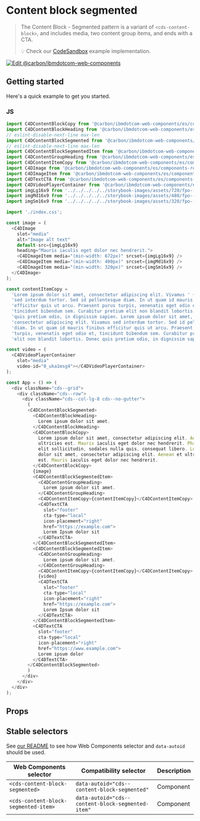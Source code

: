 
# Content block segmented

> The Content Block - Segmented pattern is a variant of `<cds-content-block>`,
> and includes media, two content group items, and ends with a CTA.
>
> 💡 Check our
> [CodeSandbox](https://githubbox.com/carbon-design-system/carbon-for-ibm-dotcom/tree/main/packages/web-components/examples/codesandbox/components-react/content-block-segmented)
> example implementation.

[![Edit @carbon/ibmdotcom-web-components](https://codesandbox.io/static/img/play-codesandbox.svg)](https://githubbox.com/carbon-design-system/carbon-for-ibm-dotcom/tree/main/packages/web-components/examples/codesandbox/components-react/content-block-segmented)

## Getting started

Here's a quick example to get you started.

### JS

```js
import C4DContentBlockCopy from '@carbon/ibmdotcom-web-components/es/components-react/content-block/content-block-copy';
import C4DContentBlockHeading from '@carbon/ibmdotcom-web-components/es/components-react/content-block/content-block-heading';
// eslint-disable-next-line max-len
import C4DContentBlockSegmented from '@carbon/ibmdotcom-web-components/es/components-react/content-block-segmented/content-block-segmented';
// eslint-disable-next-line max-len
import C4DContentBlockSegmentedItem from '@carbon/ibmdotcom-web-components/es/components-react/content-block-segmented/content-block-segmented-item';
import C4DContentGroupHeading from '@carbon/ibmdotcom-web-components/es/components-react/content-group/content-group-heading.js';
import C4DContentItemCopy from '@carbon/ibmdotcom-web-components/es/components-react/content-item/content-item-copy.js';
import C4DImage from '@carbon/ibmdotcom-web-components/es/components-react/image/image.js';
import C4DImageItem from '@carbon/ibmdotcom-web-components/es/components-react/image/image-item.js';
import C4DTextCTA from '@carbon/ibmdotcom-web-components/es/components-react/cta/text-cta';
import C4DVideoPlayerContainer from '@carbon/ibmdotcom-web-components/es/components-react/video-player/video-player-container.js';
import imgLg16x9 from '../../../../../storybook-images/assets/720/fpo--16x9--720x405--005.jpg';
import imgMd16x9 from '../../../../../storybook-images/assets/480/fpo--16x9--480x270--005.jpg';
import imgSm16x9 from '../../../../../storybook-images/assets/320/fpo--16x9--320x180--005.jpg';

import './index.css';

const image = (
  <C4DImage
    slot="media"
    alt="Image alt text"
    default-src={imgLg16x9}
    heading="Mauris iaculis eget dolor nec hendrerit.">
    <C4DImageItem media="(min-width: 672px)" srcset={imgLg16x9} />
    <C4DImageItem media="(min-width: 400px)" srcset={imgMd16x9} />
    <C4DImageItem media="(min-width: 320px)" srcset={imgSm16x9} />
  </C4DImage>
);

const contentItemCopy =
  'Lorem ipsum dolor sit amet, consectetur adipiscing elit. Vivamus ' +
  'sed interdum tortor. Sed id pellentesque diam. In ut quam id mauris finibus ' +
  'efficitur quis ut arcu. Praesent purus turpis, venenatis eget odio et, ' +
  'tincidunt bibendum sem. Curabitur pretium elit non blandit lobortis. Donec ' +
  'quis pretium odio, in dignissim sapien. Lorem ipsum dolor sit amet, ' +
  'consectetur adipiscing elit. Vivamus sed interdum tortor. Sed id pellentesque ' +
  'diam. In ut quam id mauris finibus efficitur quis ut arcu. Praesent purus ' +
  'turpis, venenatis eget odio et, tincidunt bibendum sem. Curabitur pretium ' +
  'elit non blandit lobortis. Donec quis pretium odio, in dignissim sapien.';

const video = (
  <C4DVideoPlayerContainer
    slot="media"
    video-id="0_uka1msg4"></C4DVideoPlayerContainer>
);

const App = () => (
  <div className="cds--grid">
    <div className="cds--row">
      <div className="cds--col-lg-8 cds--no-gutter">
        (
        <C4DContentBlockSegmented>
          <C4DContentBlockHeading>
            Lorem ipsum dolor sit amet.
          </C4DContentBlockHeading>
          <C4DContentBlockCopy>
            Lorem ipsum dolor sit amet, consectetur adipiscing elit. Aenean et
            ultricies est. Mauris iaculis eget dolor nec hendrerit. Phasellus at
            elit sollicitudin, sodales nulla quis, consequat libero. Lorem ipsum
            dolor sit amet, consectetur adipiscing elit. Aenean et ultricies
            est. Mauris iaculis eget dolor nec hendrerit.
          </C4DContentBlockCopy>
          {image}
          <C4DContentBlockSegmentedItem>
            <C4DContentGroupHeading>
              Lorem ipsum dolor sit amet.
            </C4DContentGroupHeading>
            <C4DContentItemCopy>{contentItemCopy}</C4DContentItemCopy>
            <C4DTextCTA
              slot="footer"
              cta-type="local"
              icon-placement="right"
              href="https://example.com">
              Lorem Ipsum dolor sit
            </C4DTextCTA>
          </C4DContentBlockSegmentedItem>
          <C4DContentBlockSegmentedItem>
            <C4DContentGroupHeading>
              Lorem ipsum dolor sit amet.
            </C4DContentGroupHeading>
            <C4DContentItemCopy>{contentItemCopy}</C4DContentItemCopy>
            {video}
            <C4DTextCTA
              slot="footer"
              cta-type="local"
              icon-placement="right"
              href="https://example.com">
              Lorem Ipsum dolor sit
            </C4DTextCTA>
          </C4DContentBlockSegmentedItem>
          <C4DTextCTA
            slot="footer"
            cta-type="local"
            icon-placement="right"
            href="https://www.example.com">
            Lorem ipsum dolor
          </C4DTextCTA>
        </C4DContentBlockSegmented>
        )
      </div>
    </div>
  </div>
);
```

## Props

<Props of={PropTypesRef} />

## Stable selectors

See
[our README](https://github.com/carbon-design-system/carbon-for-ibm-dotcom/tree/main/packages/web-components#stable-selectors-for-analytics-and-integratione2e-testing-in-web-components)
to see how Web Components selector and `data-autoid` should be used.

| Web Components selector              | Compatibility selector                            | Description |
| ------------------------------------ | ------------------------------------------------- | ----------- |
| `<cds-content-block-segmented>`      | `data-autoid="cds--content-block-segmented"`      | Component   |
| `<cds-content-block-segmented-item>` | `data-autoid="cds--content-block-segmented-item"` | Component   |

<Description markdown={contributing} />
